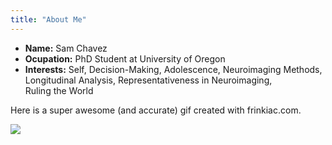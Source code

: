 ```yaml
---
title: "About Me"
---
```


- __Name:__ Sam Chavez
- __Ocupation:__ PhD Student at University of Oregon
- __Interests:__ Self, Decision-Making, Adolescence, Neuroimaging Methods, <br>
                Longitudinal Analysis, Representativeness in Neuroimaging, <br>
                Ruling the World

Here is a super awesome (and accurate) gif created with frinkiac.com. 

![](pics/homer_webpage.gif)